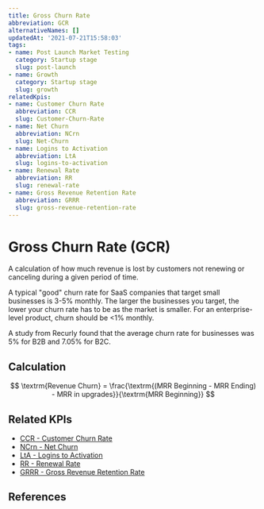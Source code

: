 ```yaml
---
title: Gross Churn Rate
abbreviation: GCR
alternativeNames: []
updatedAt: '2021-07-21T15:58:03'
tags:
- name: Post Launch Market Testing
  category: Startup stage
  slug: post-launch
- name: Growth
  category: Startup stage
  slug: growth
relatedKpis:
- name: Customer Churn Rate
  abbreviation: CCR
  slug: Customer-Churn-Rate
- name: Net Churn
  abbreviation: NCrn
  slug: Net-Churn
- name: Logins to Activation
  abbreviation: LtA
  slug: logins-to-activation
- name: Renewal Rate
  abbreviation: RR
  slug: renewal-rate
- name: Gross Revenue Retention Rate
  abbreviation: GRRR
  slug: gross-revenue-retention-rate
---
```


# Gross Churn Rate (GCR)

A calculation of how much revenue is lost by customers not renewing or canceling during a given period of time.

A typical "good" churn rate for SaaS companies that target small businesses is 3-5% monthly. The larger the businesses you target, the lower your churn rate has to be as the market is smaller. For an enterprise-level product, churn should be <1% monthly.

A study from Recurly found that the average churn rate for businesses was 5% for B2B and 7.05% for B2C.

## Calculation

$$
\textrm{Revenue Churn} = \frac{\textrm{(MRR Beginning - MRR Ending) - MRR in upgrades}}{\textrm{MRR Beginning}}
$$

## Related KPIs

- [CCR - Customer Churn Rate](/en/kpis/Customer-Churn-Rate)
- [NCrn - Net Churn](/en/kpis/Net-Churn)
- [LtA - Logins to Activation](/en/kpis/logins-to-activation)
- [RR - Renewal Rate](/en/kpis/renewal-rate)
- [GRRR - Gross Revenue Retention Rate](/en/kpis/gross-revenue-retention-rate)

## References

[^1]: Retrieved May 21, 2021, from https://www.salesforce.com/resources/articles/how-calculate-customer-churn-and-revenue-churn/
[^2]: Limited, C. Retrieved May 21, 2021, from https://www.cobloom.com/blog/churn-rate-how-high-is-too-high
[^3]: Recurly Churn Rate Benchmarks, https://recurly.com/research/churn-rate-benchmarks/
